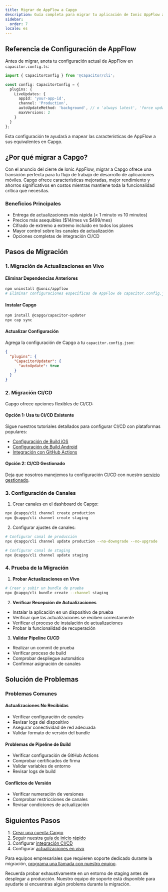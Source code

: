 ```yaml
---
title: Migrar de AppFlow a Capgo
description: Guía completa para migrar tu aplicación de Ionic AppFlow a Capgo
sidebar:
  order: 7
locale: es
---
```


## Referencia de Configuración de AppFlow

Antes de migrar, anota tu configuración actual de AppFlow en `capacitor.config.ts`:

```typescript
import { CapacitorConfig } from '@capacitor/cli';

const config: CapacitorConfig = {
  plugins: {
    LiveUpdates: {
      appId: 'your-app-id',
      channel: 'Production',
      autoUpdateMethod: 'background', // o 'always latest', 'force update'
      maxVersions: 2
    }
  }
};
```

Esta configuración te ayudará a mapear las características de AppFlow a sus equivalentes en Capgo.

## ¿Por qué migrar a Capgo?

Con el anuncio del cierre de Ionic AppFlow, migrar a Capgo ofrece una transición perfecta para tu flujo de trabajo de desarrollo de aplicaciones móviles. Capgo ofrece características mejoradas, mejor rendimiento y ahorros significativos en costos mientras mantiene toda la funcionalidad crítica que necesitas.

### Beneficios Principales
- Entrega de actualizaciones más rápida (< 1 minuto vs 10 minutos)
- Precios más asequibles ($14/mes vs $499/mes)
- Cifrado de extremo a extremo incluido en todos los planes
- Mayor control sobre los canales de actualización
- Opciones completas de integración CI/CD

## Pasos de Migración

### 1. Migración de Actualizaciones en Vivo

#### Eliminar Dependencias Anteriores
```bash
npm uninstall @ionic/appflow
# Eliminar configuraciones específicas de AppFlow de capacitor.config.json
```

#### Instalar Capgo
```bash
npm install @capgo/capacitor-updater
npx cap sync
```

#### Actualizar Configuración
Agrega la configuración de Capgo a tu `capacitor.config.json`:
```json
{
  "plugins": {
    "CapacitorUpdater": {
      "autoUpdate": true
    }
  }
}
```

### 2. Migración CI/CD

Capgo ofrece opciones flexibles de CI/CD:

#### Opción 1: Usa tu CI/CD Existente
Sigue nuestros tutoriales detallados para configurar CI/CD con plataformas populares:
- [Configuración de Build iOS](https://capgo.app/blog/automatic-capacitor-ios-build-github-action/)
- [Configuración de Build Android](https://capgo.app/blog/automatic-capacitor-android-build-github-action/)
- [Integración con GitHub Actions](https://capgo.app/blog/automatic-capacitor-ios-build-github-action/)

#### Opción 2: CI/CD Gestionado
Deja que nosotros manejemos tu configuración CI/CD con nuestro [servicio gestionado](https://cal.com/team/capgo/mobile-ci-cd-done-for-you).

### 3. Configuración de Canales

1. Crear canales en el dashboard de Capgo:
```bash
npx @capgo/cli channel create production
npx @capgo/cli channel create staging
```

2. Configurar ajustes de canales:
```bash
# Configurar canal de producción
npx @capgo/cli channel update production --no-downgrade --no-upgrade

# Configurar canal de staging
npx @capgo/cli channel update staging
```

### 4. Prueba de la Migración

1. **Probar Actualizaciones en Vivo**
```bash
# Crear y subir un bundle de prueba
npx @capgo/cli bundle create --channel staging
```

2. **Verificar Recepción de Actualizaciones**
- Instalar la aplicación en un dispositivo de prueba
- Verificar que las actualizaciones se reciben correctamente
- Verificar el proceso de instalación de actualizaciones
- Probar la funcionalidad de recuperación

3. **Validar Pipeline CI/CD**
- Realizar un commit de prueba
- Verificar proceso de build
- Comprobar despliegue automático
- Confirmar asignación de canales

## Solución de Problemas

### Problemas Comunes

#### Actualizaciones No Recibidas
- Verificar configuración de canales
- Revisar logs del dispositivo
- Asegurar conectividad de red adecuada
- Validar formato de versión del bundle

#### Problemas de Pipeline de Build
- Verificar configuración de GitHub Actions
- Comprobar certificados de firma
- Validar variables de entorno
- Revisar logs de build

#### Conflictos de Versión
- Verificar numeración de versiones
- Comprobar restricciones de canales
- Revisar condiciones de actualización

## Siguientes Pasos

1. [Crear una cuenta Capgo](/register/)
2. Seguir nuestra [guía de inicio rápido](/docs/getting-started/quickstart/)
3. Configurar [integración CI/CD](/docs/getting-started/cicd-integration/)
4. Configurar [actualizaciones en vivo](/docs/live-updates/)

Para equipos empresariales que requieren soporte dedicado durante la migración, [programa una llamada con nuestro equipo](https://cal.com/team/capgo/capgo-enterprise-inquiry).

Recuerda probar exhaustivamente en un entorno de staging antes de desplegar a producción. Nuestro equipo de soporte está disponible para ayudarte si encuentras algún problema durante la migración.
